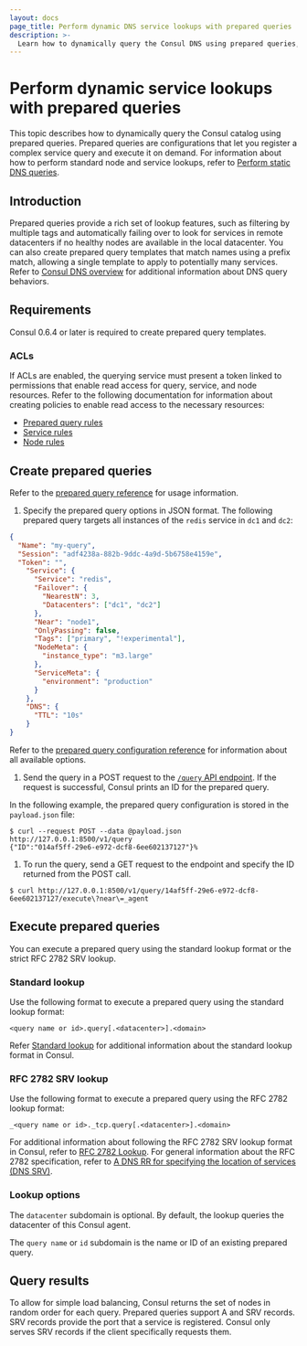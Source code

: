 ```yaml
---
layout: docs
page_title: Perform dynamic DNS service lookups with prepared queries
description: >-
  Learn how to dynamically query the Consul DNS using prepared queries, which enable robust service and node lookups.
---
```


# Perform dynamic service lookups with prepared queries

This topic describes how to dynamically query the Consul catalog using prepared queries. Prepared queries are configurations that let you register a complex service query and execute it on demand. For information about how to perform standard node and service lookups, refer to [Perform static DNS queries](/consul/docs/discover/service/static).

## Introduction

Prepared queries provide a rich set of lookup features, such as filtering by multiple tags and automatically failing over to look for services in remote datacenters if no healthy nodes are available in the local datacenter. You can also create prepared query templates that match names using a prefix match, allowing a single template to apply to potentially many services. Refer to [Consul DNS overview](/consul/docs/discover/dns) for additional information about DNS query behaviors.

## Requirements

Consul 0.6.4 or later is required to create prepared query templates.

### ACLs

If ACLs are enabled, the querying service must present a token linked to permissions that enable read access for query, service, and node resources. Refer to the following documentation for information about creating policies to enable read access to the necessary resources:

- [Prepared query rules](/consul/docs/secure/acl/rule#prepared-query-rules)
- [Service rules](/consul/docs/secure/acl/rule#service-rules)
- [Node rules](/consul/docs/secure/acl/rule#node-rules)

## Create prepared queries

Refer to the [prepared query reference](/consul/api-docs/query#create-prepared-query) for usage information.

1. Specify the prepared query options in JSON format. The following prepared query targets all instances of the `redis` service in `dc1` and `dc2`:

  <CodeBlockConfig filename="payload.json">

  ```json
  {
    "Name": "my-query",
    "Session": "adf4238a-882b-9ddc-4a9d-5b6758e4159e",
    "Token": "",
      "Service": {
        "Service": "redis",
        "Failover": {
          "NearestN": 3,
          "Datacenters": ["dc1", "dc2"]
        },
        "Near": "node1",
        "OnlyPassing": false,
        "Tags": ["primary", "!experimental"],
        "NodeMeta": {
          "instance_type": "m3.large"
        },
        "ServiceMeta": {
          "environment": "production"
        }
      },
      "DNS": {
        "TTL": "10s"
      }
  }
  ```

  </CodeBlockConfig>

  Refer to the [prepared query configuration reference](/consul/api-docs/query#create-prepared-query) for information about all available options.

1. Send the query in a POST request to the [`/query` API endpoint](/consul/api-docs/query). If the request is successful, Consul prints an ID for the prepared query.

  In the following example, the prepared query configuration is stored in the `payload.json` file:

  ```shell-session
  $ curl --request POST --data @payload.json http://127.0.0.1:8500/v1/query
  {"ID":"014af5ff-29e6-e972-dcf8-6ee602137127"}%
  ```

1. To run the query, send a GET request to the endpoint and specify the ID returned from the POST call.

  ```shell-session
  $ curl http://127.0.0.1:8500/v1/query/14af5ff-29e6-e972-dcf8-6ee602137127/execute\?near\=_agent
  ```

## Execute prepared queries

You can execute a prepared query using the standard lookup format or the strict RFC 2782 SRV lookup.

### Standard lookup

Use the following format to execute a prepared query using the standard lookup format:

```
<query name or id>.query[.<datacenter>].<domain>
```

Refer [Standard lookup](/consul/docs/discover/service/static#standard-lookups) for additional information about the standard lookup format in Consul.

### RFC 2782 SRV lookup

Use the following format to execute a prepared query using the RFC 2782 lookup format:

```
_<query name or id>._tcp.query[.<datacenter>].<domain>
```

For additional information about following the RFC 2782 SRV lookup format in Consul, refer to [RFC 2782 Lookup](/consul/docs/discover/service/static#rfc-2782-lookup). For general information about the RFC 2782 specification, refer to [A DNS RR for specifying the location of services \(DNS SRV\)](https://tools.ietf.org/html/rfc2782).

### Lookup options

The `datacenter` subdomain is optional. By default, the lookup queries the datacenter of this Consul agent.

The `query name` or `id` subdomain is the name or ID of an existing prepared query.

## Query results

To allow for simple load balancing, Consul returns the set of nodes in random order for each query. Prepared queries support A and SRV records. SRV records provide the port that a service is registered. Consul only serves SRV records if the client specifically requests them.

